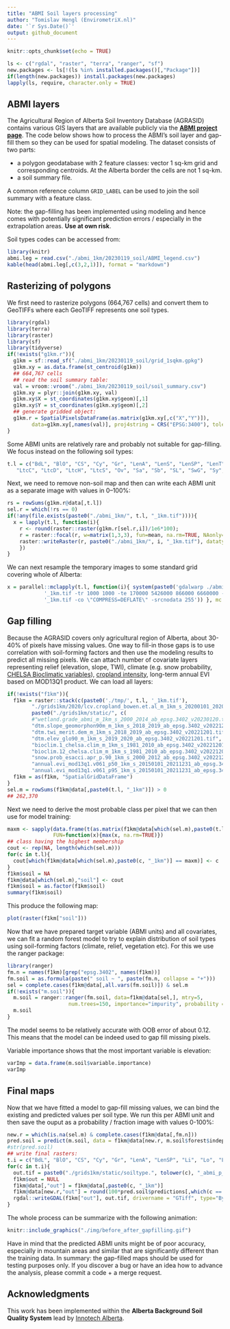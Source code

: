 ```yaml
---
title: "ABMI Soil layers processing"
author: "Tomislav Hengl (EnvirometriX.nl)"
date: '`r Sys.Date()`'
output: github_document
---
```


```r
knitr::opts_chunk$set(echo = TRUE)
```

```r
ls <- c("rgdal", "raster", "terra", "ranger", "sf")
new.packages <- ls[!(ls %in% installed.packages()[,"Package"])]
if(length(new.packages)) install.packages(new.packages)
lapply(ls, require, character.only = TRUE)
```

## ABMI layers

The Agricultural Region of Alberta Soil Inventory Database (AGRASID) contains 
various GIS layers that are available publicly via the **[ABMI project page](https://abmi.ca/home/data-analytics/da-top/da-product-overview/Other-Geospatial-Land-Surface-Data/ABMI-Soil-Layers.html)**. 
The code below shows how to process the ABMI’s soil layer and gap-fill them so 
they can be used for spatial modeling. The dataset consists of two parts:

- a polygon geodatabase with 2 feature classes: vector 1 sq-km grid and corresponding centroids. At the Alberta border the cells are not 1 sq-km.
- a soil summary file. 

A common reference column `GRID_LABEL` can be used to join the soil summary with 
a feature class. 

Note: the gap-filling has been implemented using modeling and hence comes with 
potentially significant prediction errors / especially in the extrapolation areas. 
**Use at own risk**.

Soil types codes can be accessed from:

```r
library(knitr)
abmi.leg = read.csv("./abmi_1km/20230119_soil/ABMI_legend.csv")
kable(head(abmi.leg[,c(3,2,1)]), format = "markdown")
```

## Rasterizing of polygons

We first need to rasterize polygons (664,767 cells) and convert them to GeoTIFFs where each 
GeoTIFF represents one soil types.

```r
library(rgdal)
library(terra)
library(raster)
library(sf)
library(tidyverse)
if(!exists("g1km.r")){
  g1km = sf::read_sf("./abmi_1km/20230119_soil/grid_1sqkm.gpkg")
  g1km.xy = as.data.frame(st_centroid(g1km))
  ## 664,767 cells
  ## read the soil summary table:
  val = vroom::vroom("./abmi_1km/20230119_soil/soil_summary.csv")
  g1km.xy = plyr::join(g1km.xy, val)
  g1km.xy$X = st_coordinates(g1km.xy$geom)[,1]
  g1km.xy$Y = st_coordinates(g1km.xy$geom)[,2]
  ## generate gridded object:
  g1km.r = SpatialPixelsDataFrame(as.matrix(g1km.xy[,c("X","Y")]), 
        data=g1km.xy[,names(val)], proj4string = CRS("EPSG:3400"), tolerance = 0.820279)
}
```

Some ABMI units are relatively rare and probably not suitable for gap-filling. 
We focus instead on the following soil types:

```r
t.l = c("BdL", "BlO", "CS", "Cy", "Gr", "LenA", "LenS", "LenSP", "LenT", "Li", "Lo",
   "LtcC", "LtcD", "LtcH", "LtcS", "Ov", "Sa", "Sb", "SL", "SwG", "Sy", "TB")
```

Next, we need to remove non-soil map and then can write each ABMI unit as a 
separate image with values in 0--100%:

```r
rs = rowSums(g1km.r@data[,t.l])
sel.r = which(!rs == 0)
if(!any(file.exists(paste0("./abmi_1km/", t.l, "_1km.tif")))){
  x = lapply(t.l, function(i){ 
    r <- round(raster::raster(g1km.r[sel.r,i])/1e6*100);
    r = raster::focal(r, w=matrix(1,3,3), fun=mean, na.rm=TRUE, NAonly=TRUE);
    raster::writeRaster(r, paste0("./abmi_1km/", i, "_1km.tif"), datatype='INT1U', NAflag=255, options="COMPRESS=DEFLATE")
    })
}
```

We can next resample the temporary images to some standard grid covering whole of 
Alberta:

```r
x = parallel::mclapply(t.l, function(i){ system(paste0('gdalwarp ./abmi_1km/', i, 
            '_1km.tif -tr 1000 1000 -te 170000 5426000 866000 6660000 -r \"average\" ./tmp/', i, 
            '_1km.tif -co \"COMPRESS=DEFLATE\" -srcnodata 255')) }, mc.cores = length(t.l))
```

## Gap filling

Because the AGRASID covers only agricultural region of Alberta, about 30-40% of pixels 
have missing values. One way to fill-in those gaps is to use correlation with 
soil-forming factors and then use the modeling results to predict all missing pixels. 
We can attach number of covariate layers representing relief (elevation, slope, TWI), 
climate (e.g. snow probability, [CHELSA Bioclimatic variables](https://chelsa-climate.org/bioclim/)), 
[cropland intensity](https://doi.org/10.5194/essd-13-5403-2021), long-term annual EVI based on MOD13Q1 product. 
We can load all layers:

```r
if(!exists("f1km")){
  f1km = raster::stack(c(paste0('./tmp/', t.l, '_1km.tif'), 
        "./grids1km/2020/lcv.cropland_bowen.et.al_m_1km_s_20200101_20201231_ab_epsg.3402_v20221130.tif",
        paste0("./grids1km/static/", c(
        #"wetland.grade_abmi_m_1km_s_2000_2014_ab_epsg.3402_v20230120.tif",
        "dtm.slope_geomorphon90m_m_1km_s_2018_2019_ab_epsg.3402_v20221201.tif",
        "dtm.twi_merit.dem_m_1km_s_2018_2019_ab_epsg.3402_v20221201.tif",
        "dtm.elev_glo90_m_1km_s_2019_2020_ab_epsg.3402_v20221201.tif",
        "bioclim.1_chelsa.clim_m_1km_s_1981_2010_ab_epsg.3402_v20221201.tif",
        "bioclim.12_chelsa.clim_m_1km_s_1981_2010_ab_epsg.3402_v20221201.tif",
        "snow.prob_esacci.apr_p.90_1km_s_2000_2012_ab_epsg.3402_v20221201.tif",
        "annual.evi_mod13q1.v061_p50_1km_s_20150101_20211231_ab_epsg.3402_v20221201.tif",
        "annual.evi_mod13q1.v061_p95_1km_s_20150101_20211231_ab_epsg.3402_v20221201.tif"))))
  f1km = as(f1km, "SpatialGridDataFrame")
}
sel.m = rowSums(f1km@data[,paste0(t.l, "_1km")]) > 0
## 262,370
```

Next we need to derive the most probable class per pixel that we can then use for 
model training:

```r
maxm <- sapply(data.frame(t(as.matrix(f1km@data[which(sel.m),paste0(t.l, "_1km")]))), 
               FUN=function(x){max(x, na.rm=TRUE)})
## class having the highest membership
cout <- rep(NA, length(which(sel.m)))
for(c in t.l){
  cout[which(f1km@data[which(sel.m),paste0(c, "_1km")] == maxm)] <- c
}
f1km$soil = NA
f1km@data[which(sel.m),"soil"] <- cout
f1km$soil = as.factor(f1km$soil)
summary(f1km$soil)
```

This produce the following map:

```r
plot(raster(f1km["soil"]))
```

Now that we have prepared target variable (ABMI units) and all covariates, we can fit a 
random forest model to try to explain distribution of soil types using soil-forming 
factors (climate, relief, vegetation etc). For this we use the ranger package:

```r
library(ranger)
fm.n = names(f1km)[grep("epsg.3402", names(f1km))]
fm.soil = as.formula(paste(" soil ~ ", paste(fm.n, collapse = "+")))
sel = complete.cases(f1km@data[,all.vars(fm.soil)]) & sel.m
if(!exists("m.soil")){
  m.soil = ranger::ranger(fm.soil, data=f1km@data[sel,], mtry=5, 
                    num.trees=150, importance="impurity", probability = TRUE)
  m.soil
}
```

The model seems to be relatively accurate with OOB error of about 0.12. This means 
that the model can be indeed used to gap fill missing pixels.

Variable importance shows that the most important variable is elevation:

```r
varImp = data.frame(m.soil$variable.importance)
varImp
```

## Final maps

Now that we have fitted a model to gap-fill missing values, we can bind the 
existing and predicted values per soil type. We run this per ABMI unit and then 
save the ouput as a probability / fraction image with values 0-100%:

```r
new.r = which(is.na(sel.m) & complete.cases(f1km@data[,fm.n]))
pred.soil = predict(m.soil, data = f1km@data[new.r, m.soil$forest$independent.variable.names])
#str(pred.soil)
## write final rasters:
t.i = c("BdL", "BlO", "CS", "Cy", "Gr", "LenA", "LenSP", "Li", "Lo", "LtcC", "LtcD", "Ov", "Sa", "Sb", "SL", "SwG", "Sy", "TB")
for(c in t.i){
  out.tif = paste0("./grids1km/static/soiltype.", tolower(c), "_abmi_p_1km_s_2000_2014_ab_epsg.3402_v20230120.tif")
  f1km$out = NULL
  f1km@data[,"out"] = f1km@data[,paste0(c, "_1km")]
  f1km@data[new.r,"out"] = round(100*pred.soil$predictions[,which(c == attr(m.soil$predictions, "dimnames")[[2]])])
  rgdal::writeGDAL(f1km["out"], out.tif, drivername = "GTiff", type="Byte", mvFlag=255, options=c("-co COMPRESS=LZW"))
}
```

The whole process can be summarize with the following animation:

```r
knitr::include_graphics("./img/before_after_gapfilling.gif")
```

Have in mind that the predicted ABMI units might be of poor accuracy, especially 
in mountain areas and similar that are significantly different than the training data. 
In summary: the gap-filled maps should be used for testing purposes only. 
If you discover a bug or have an idea how to advance the analysis, please commit a code + a merge request.

## Acknowledgments

This work has been implemented within the **Alberta Background Soil Quality System** 
lead by [Innotech Alberta](https://innotechalberta.ca/).
